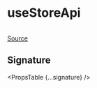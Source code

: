
# useStoreApi

```ts

```

[Source](https://github.com/wbkd/react-flow/blob/6d9585c1a62bf549298c83ad5f2dcd6216a5b8eb/packages/core/src/hooks/useStore.ts)

## Signature

<PropsTable {...signature} />
